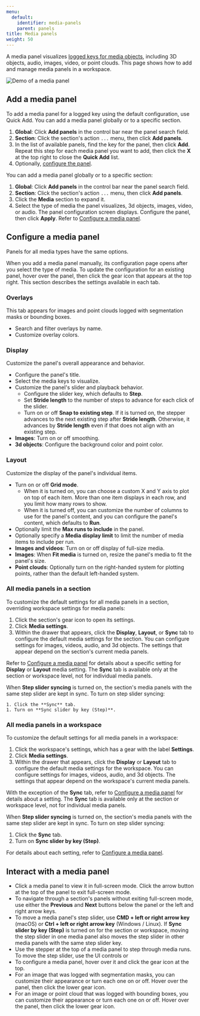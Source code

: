 ```yaml
---
menu:
  default:
    identifier: media-panels
    parent: panels
title: Media panels
weight: 50
---
```


A media panel visualizes [logged keys for media objects](/models/track/log/media/), including 3D objects, audio, images, video, or point clouds. This page shows how to add and manage media panels in a workspace.

<Frame>
    <img src="/images/app_ui/demo-media-panel.png" alt="Demo of a media panel"  />
</Frame>

## Add a media panel
To add a media panel for a logged key using the default configuration, use Quick Add. You can add a media panel globally or to a specific section.

1. **Global**: Click **Add panels** in the control bar near the panel search field.
1. **Section**: Click the section's action `...` menu, then click **Add panels**.
1. In the list of available panels, find the key for the panel, then click **Add**. Repeat this step for each media panel you want to add, then click the **X** at the top right to close the **Quick Add** list.
1. Optionally, [configure the panel](#configure-a-media-panel).

You can add a media panel globally or to a specific section:
1. **Global**: Click **Add panels** in the control bar near the panel search field.
1. **Section**: Click the section's action `...` menu, then click **Add panels**.
1. Click the **Media** section to expand it.
1. Select the type of media the panel visualizes, 3d objects, images, video, or audio. The panel configuration screen displays. Configure the panel, then click **Apply**. Refer to [Configure a media panel](#configure-a-media-panel).

## Configure a media panel
Panels for all media types have the same options.

When you add a media panel manually, its configuration page opens after you select the type of media. To update the configuration for an existing panel, hover over the panel, then click the gear icon that appears at the top right. This section describes the settings available in each tab.

### Overlays
This tab appears for images and point clouds logged with segmentation masks or bounding boxes.
- Search and filter overlays by name.
- Customize overlay colors.

### Display
Customize the panel's overall appearance and behavior.
- Configure the panel's title.
- Select the media keys to visualize.
- Customize the panel's slider and playback behavior.
  - Configure the slider key, which defaults to **Step**.
  - Set **Stride length** to the number of steps to advance for each click of the slider.
  - Turn on or off **Snap to existing step**. If it is turned on, the stepper advances to the next existing step after **Stride length**. Otherwise, it advances by **Stride length** even if that does not align with an existing step.
- **Images**: Turn on or off smoothing.
- **3d objects**: Configure the background color and point color.

### Layout
Customize the display of the panel's individual items.
- Turn on or off **Grid mode**.
  - When it is turned on, you can choose a custom X and Y axis to plot on top of each item. More than one item displays in each row, and you limit how many rows to show.
  - When it is turned off, you can customize the number of columns to use for the panel's content, and you can configure the panel's content, which defaults to **Run**.
- Optionally limit the **Max runs to include** in the panel.
- Optionally specify a **Media display limit** to limit the number of media items to include per run.
- **Images and videos**: Turn on or off display of full-size media.
- **Images**: When **Fit media** is turned on, resize the panel's media to fit the panel's size.
- **Point clouds**: Optionally turn on the right-handed system for plotting points, rather than the default left-handed system.

### All media panels in a section
To customize the default settings for all media panels in a section, overriding workspace settings for media panels:
1. Click the section's gear icon to open its settings.
1. Click **Media settings**.
1. Within the drawer that appears, click the **Display**, **Layout**, or **Sync** tab to configure the default media settings for the section. You can configure settings for images, videos, audio, and 3d objects. The settings that appear depend on the section's current media panels.

Refer to [Configure a media panel](#configure-a-media-panel) for details about a specific setting for **Display** or **Layout** media setting. The **Sync** tab is available only at the section or workspace level, not for individual media panels.

When **Step slider syncing** is turned on, the section's media panels with the same step slider are kept in sync. To turn on step slider syncing:

    1. Click the **Sync** tab.
    1. Turn on **Sync slider by key (Step)**.

### All media panels in a workspace 
To customize the default settings for all media panels in a workspace:
1. Click the workspace's settings, which has a gear with the label **Settings**.
1. Click **Media settings**.
1. Within the drawer that appears, click the **Display** or **Layout** tab to configure the default media settings for the workspace. You can configure settings for images, videos, audio, and 3d objects. The settings that appear depend on the workspace's current media panels.

With the exception of the **Sync** tab, refer to [Configure a media panel](#configure-a-media-panel) for details about a setting. The **Sync** tab is available only at the section or workspace level, not for individual media panels.

When **Step slider syncing** is turned on, the section's media panels with the same step slider are kept in sync. To turn on step slider syncing:

1. Click the **Sync** tab.
1. Turn on **Sync slider by key (Step)**.

For details about each setting, refer to [Configure a media panel](#configure-a-media-panel).

## Interact with a media panel
- Click a media panel to view it in full-screen mode. Click the arrow button at the top of the panel to exit full-screen mode.
- To navigate through a section's panels without exiting full-screen mode, use either the **Previous** and **Next** buttons below the panel or the left and right arrow keys.
- To move a media panel's step slider, use **CMD + left or right arrow key** (macOS) or **Ctrl + left or right arrow key** (Windows / Linux). If **Sync slider by key (Step)** is turned on for the section or workspace, moving the step slider in one media panel also moves the step slider in other media panels with the same step slider key.
- Use the stepper at the top of a media panel to step through media runs. To move the step slider, use the UI controls or 
- To configure a media panel, hover over it and click the gear icon at the top.
- For an image that was logged with segmentation masks, you can customize their appearance or turn each one on or off. Hover over the panel, then click the lower gear icon.
- For an image or point cloud that was logged with bounding boxes, you can customize their appearance or turn each one on or off. Hover over the panel, then click the lower gear icon.
